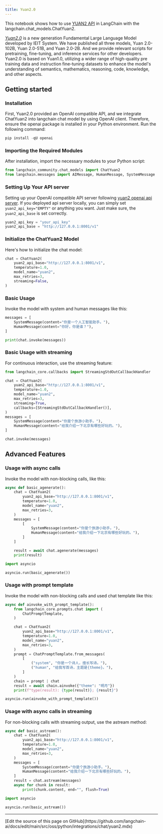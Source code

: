 ```yaml
---
title: Yuan2.0
---
```


This notebook shows how to use [YUAN2 API](https://github.com/IEIT-Yuan/Yuan-2.0/blob/main/docs/inference_server.md) in LangChain with the langchain.chat_models.ChatYuan2.

[*Yuan2.0*](https://github.com/IEIT-Yuan/Yuan-2.0/blob/main/README-EN.md) is a new generation Fundamental Large Language Model developed by IEIT System. We have published all three models, Yuan 2.0-102B, Yuan 2.0-51B, and Yuan 2.0-2B. And we provide relevant scripts for pretraining, fine-tuning, and inference services for other developers. Yuan2.0 is based on Yuan1.0, utilizing a wider range of high-quality pre training data and instruction fine-tuning datasets to enhance the model's understanding of semantics, mathematics, reasoning, code, knowledge, and other aspects.

## Getting started

### Installation

First, Yuan2.0 provided an OpenAI compatible API, and we integrate ChatYuan2 into langchain chat model by using OpenAI client.
Therefore, ensure the openai package is installed in your Python environment. Run the following command:

```python
pip install -qU openai
```

### Importing the Required Modules

After installation, import the necessary modules to your Python script:

```python
from langchain_community.chat_models import ChatYuan2
from langchain.messages import AIMessage, HumanMessage, SystemMessage
```

### Setting Up Your API server

Setting up your OpenAI compatible API server following [yuan2 openai api server](https://github.com/IEIT-Yuan/Yuan-2.0/blob/main/docs/Yuan2_fastchat.md).
If you deployed api server locally, you can simply set `yuan2_api_key="EMPTY"` or anything you want.
Just make sure, the `yuan2_api_base` is set correctly.

```python
yuan2_api_key = "your_api_key"
yuan2_api_base = "http://127.0.0.1:8001/v1"
```

### Initialize the ChatYuan2 Model

Here's how to initialize the chat model:

```python
chat = ChatYuan2(
    yuan2_api_base="http://127.0.0.1:8001/v1",
    temperature=1.0,
    model_name="yuan2",
    max_retries=3,
    streaming=False,
)
```

### Basic Usage

Invoke the model with system and human messages like this:

```python
messages = [
    SystemMessage(content="你是一个人工智能助手。"),
    HumanMessage(content="你好，你是谁？"),
]
```

```python
print(chat.invoke(messages))
```

### Basic Usage with streaming

For continuous interaction, use the streaming feature:

```python
from langchain_core.callbacks import StreamingStdOutCallbackHandler

chat = ChatYuan2(
    yuan2_api_base="http://127.0.0.1:8001/v1",
    temperature=1.0,
    model_name="yuan2",
    max_retries=3,
    streaming=True,
    callbacks=[StreamingStdOutCallbackHandler()],
)
messages = [
    SystemMessage(content="你是个旅游小助手。"),
    HumanMessage(content="给我介绍一下北京有哪些好玩的。"),
]
```

```python
chat.invoke(messages)
```

## Advanced Features

### Usage with async calls

Invoke the model with non-blocking calls, like this:

```python
async def basic_agenerate():
    chat = ChatYuan2(
        yuan2_api_base="http://127.0.0.1:8001/v1",
        temperature=1.0,
        model_name="yuan2",
        max_retries=3,
    )
    messages = [
        [
            SystemMessage(content="你是个旅游小助手。"),
            HumanMessage(content="给我介绍一下北京有哪些好玩的。"),
        ]
    ]

    result = await chat.agenerate(messages)
    print(result)
```

```python
import asyncio

asyncio.run(basic_agenerate())
```

### Usage with prompt template

Invoke the model with non-blocking calls and used chat template like this:

```python
async def ainvoke_with_prompt_template():
    from langchain_core.prompts.chat import (
        ChatPromptTemplate,
    )

    chat = ChatYuan2(
        yuan2_api_base="http://127.0.0.1:8001/v1",
        temperature=1.0,
        model_name="yuan2",
        max_retries=3,
    )
    prompt = ChatPromptTemplate.from_messages(
        [
            ("system", "你是一个诗人，擅长写诗。"),
            ("human", "给我写首诗，主题是{theme}。"),
        ]
    )
    chain = prompt | chat
    result = await chain.ainvoke({"theme": "明月"})
    print(f"type(result): {type(result)}; {result}")
```

```python
asyncio.run(ainvoke_with_prompt_template())
```

### Usage with async calls in streaming

For non-blocking calls with streaming output, use the astream method:

```python
async def basic_astream():
    chat = ChatYuan2(
        yuan2_api_base="http://127.0.0.1:8001/v1",
        temperature=1.0,
        model_name="yuan2",
        max_retries=3,
    )
    messages = [
        SystemMessage(content="你是个旅游小助手。"),
        HumanMessage(content="给我介绍一下北京有哪些好玩的。"),
    ]
    result = chat.astream(messages)
    async for chunk in result:
        print(chunk.content, end="", flush=True)
```

```python
import asyncio

asyncio.run(basic_astream())
```

---

<Callout icon="pen-to-square" iconType="regular">
  [Edit the source of this page on GitHub](https://github.com/langchain-ai/docs/edit/main/src/oss/python/integrations/chat/yuan2.mdx)
</Callout>
